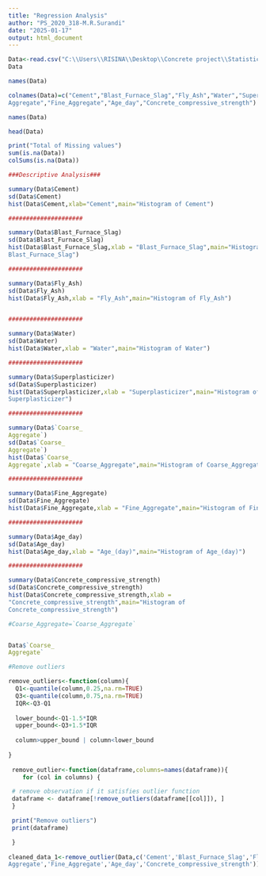 ```yaml
---
title: "Regression Analysis"
author: "PS_2020_318-M.R.Surandi"
date: "2025-01-17"
output: html_document
---
```


```r
Data<-read.csv("C:\\Users\\RISINA\\Desktop\\Concrete project\\Statistical_Modeling\\Concrete_Data.csv")
Data
```

```r
names(Data)
```

```r
colnames(Data)=c("Cement","Blast_Furnace_Slag","Fly_Ash","Water","Superplasticizer","Coarse_
Aggregate","Fine_Aggregate","Age_day","Concrete_compressive_strength")
```

```r
names(Data)
```
```r
head(Data)
```

```r
print("Total of Missing values")
sum(is.na(Data))
colSums(is.na(Data))
```

```r
###Descriptive Analysis###

summary(Data$Cement)
sd(Data$Cement)
hist(Data$Cement,xlab="Cement",main="Histogram of Cement")

#####################

summary(Data$Blast_Furnace_Slag)
sd(Data$Blast_Furnace_Slag)
hist(Data$Blast_Furnace_Slag,xlab = "Blast_Furnace_Slag",main="Histogram of
Blast_Furnace_Slag")

#####################

summary(Data$Fly_Ash)
sd(Data$Fly_Ash)
hist(Data$Fly_Ash,xlab = "Fly_Ash",main="Histogram of Fly_Ash")


#####################

summary(Data$Water)
sd(Data$Water)
hist(Data$Water,xlab = "Water",main="Histogram of Water")

#####################

summary(Data$Superplasticizer)
sd(Data$Superplasticizer)
hist(Data$Superplasticizer,xlab = "Superplasticizer",main="Histogram of
Superplasticizer")

#####################

summary(Data$`Coarse_
Aggregate`)
sd(Data$`Coarse_
Aggregate`)
hist(Data$`Coarse_
Aggregate`,xlab = "Coarse_Aggregate",main="Histogram of Coarse_Aggregate")

#####################

summary(Data$Fine_Aggregate)
sd(Data$Fine_Aggregate)
hist(Data$Fine_Aggregate,xlab = "Fine_Aggregate",main="Histogram of Fine_Aggregate")

#####################

summary(Data$Age_day)
sd(Data$Age_day)
hist(Data$Age_day,xlab = "Age_(day)",main="Histogram of Age_(day)")

#####################

summary(Data$Concrete_compressive_strength)
sd(Data$Concrete_compressive_strength)
hist(Data$Concrete_compressive_strength,xlab =
"Concrete_compressive_strength",main="Histogram of
Concrete_compressive_strength")

```

```r
#Coarse_Aggregate=`Coarse_Aggregate`


Data$`Coarse_
Aggregate`

```


```r
#Remove outliers

remove_outliers<-function(column){
  Q1<-quantile(column,0.25,na.rm=TRUE)
  Q3<-quantile(column,0.75,na.rm=TRUE)
  IQR<-Q3-Q1
  
  lower_bound<-Q1-1.5*IQR
  upper_bound<-Q3+1.5*IQR
  
  column>upper_bound | column<lower_bound
  
}
  
 remove_outlier<-function(dataframe,columns=names(dataframe)){
    for (col in columns) {

 # remove observation if it satisfies outlier function
 dataframe <- dataframe[!remove_outliers(dataframe[[col]]), ]
 }

 print("Remove outliers")
 print(dataframe)

 }
 
cleaned_data_1<-remove_outlier(Data,c('Cement','Blast_Furnace_Slag','Fly_Ash','Water','Superplasticizer','Coarse_
Aggregate','Fine_Aggregate','Age_day','Concrete_compressive_strength'))
 

```

